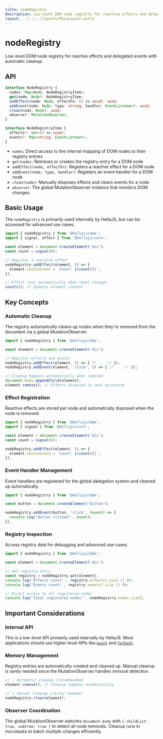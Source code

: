 ```yaml
---
title: nodeRegistry
description: Low-level DOM node registry for reactive effects and delegated events with automatic cleanup.
layout: ../../../layouts/MainLayout.astro
---
```


# nodeRegistry

Low-level DOM node registry for reactive effects and delegated events with automatic cleanup.

## API

```typescript
interface NodeRegistry {
  nodes: Map<Node, NodeRegistryItem>;
  get(node: Node): NodeRegistryItem;
  addEffect(node: Node, effectFn: () => void): void;
  addEvent(node: Node, type: string, handler: EventListener): void;
  clean(node: Node): void;
  observer: MutationObserver;
}

interface NodeRegistryItem {
  effects?: Set<() => void>;
  events?: Map<string, EventListener>;
}
```

- `nodes`: Direct access to the internal mapping of DOM nodes to their registry entries
- `get(node)`: Retrieves or creates the registry entry for a DOM node
- `addEffect(node, effectFn)`: Registers a reactive effect for a DOM node
- `addEvent(node, type, handler)`: Registers an event handler for a DOM node
- `clean(node)`: Manually disposes effects and clears events for a node
- `observer`: The global MutationObserver instance that monitors DOM changes

## Basic Usage

The `nodeRegistry` is primarily used internally by HellaJS, but can be accessed for advanced use cases.

```typescript
import { nodeRegistry } from '@hellajs/dom';
import { signal, effect } from '@hellajs/core';

const element = document.createElement('div');
const count = signal(0);

// Register a reactive effect
nodeRegistry.addEffect(element, () => {
  element.textContent = `Count: ${count()}`;
});

// Effect runs automatically when count changes
count(5); // Updates element content
```

## Key Concepts

### Automatic Cleanup

The registry automatically cleans up nodes when they're removed from the document via a global MutationObserver.

```typescript
import { nodeRegistry } from '@hellajs/dom';

const element = document.createElement('div');

// Register effects and events
nodeRegistry.addEffect(element, () => { /* ... */ });
nodeRegistry.addEvent(element, 'click', () => { /* ... */ });

// Cleanup happens automatically when removed
document.body.appendChild(element);
element.remove(); // Effects disposed in next microtask
```

### Effect Registration

Reactive effects are stored per node and automatically disposed when the node is removed.

```typescript
import { nodeRegistry } from '@hellajs/dom';
import { signal } from '@hellajs/core';

const element = document.createElement('div');
const count = signal(0);

nodeRegistry.addEffect(element, () => {
  element.textContent = `Count: ${count()}`;
});
```

### Event Handler Management

Event handlers are registered for the global delegation system and cleaned up automatically.

```typescript
import { nodeRegistry } from '@hellajs/dom';

const button = document.createElement('button');

nodeRegistry.addEvent(button, 'click', (event) => {
  console.log('Button clicked!', event);
});
```

### Registry Inspection

Access registry data for debugging and advanced use cases.

```typescript
import { nodeRegistry } from '@hellajs/dom';

const element = document.createElement('div');

// Get registry entry
const registry = nodeRegistry.get(element);
console.log('Effects count:', registry.effects?.size || 0);
console.log('Events count:', registry.events?.size || 0);

// Direct access to all registered nodes
console.log('Total registered nodes:', nodeRegistry.nodes.size);
```

## Important Considerations

### Internal API

This is a low-level API primarily used internally by HellaJS. Most applications should use higher-level APIs like [`mount`](/reference/dom/mount) and [`forEach`](/reference/dom/foreach).

### Memory Management

Registry entries are automatically created and cleaned up. Manual cleanup is rarely needed since the MutationObserver handles removal detection.

```typescript
// ✅ Automatic cleanup (recommended)
element.remove(); // Cleanup happens automatically

// ⚠️ Manual cleanup (rarely needed)
nodeRegistry.clean(element);
```

### Observer Coordination

The global MutationObserver watches `document.body` with `{ childList: true, subtree: true }` to detect all node removals. Cleanup runs in microtasks to batch multiple changes efficiently.